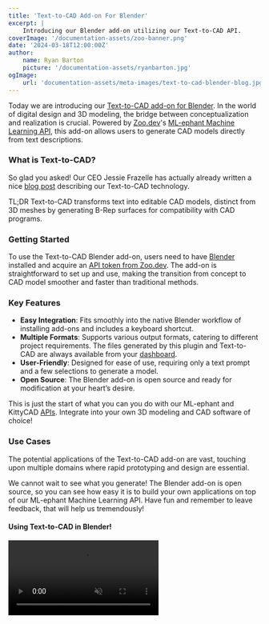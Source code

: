 ```yaml
---
title: 'Text-to-CAD Add-on For Blender'
excerpt: |
    Introducing our Blender add-on utilizing our Text-to-CAD API.
coverImage: '/documentation-assets/zoo-banner.png'
date: '2024-03-18T12:00:00Z'
author:
    name: Ryan Barton
    picture: '/documentation-assets/ryanbarton.jpg'
ogImage:
    url: 'documentation-assets/meta-images/text-to-cad-blender-blog.jpg'
---
```


Today we are introducing our [Text-to-CAD add-on for Blender](https://github.com/KittyCAD/text-to-cad-blender-addon). In the world of digital design and 3D modeling, the bridge between conceptualization and realization is crucial. Powered by [Zoo.dev](https://zoo.dev/)'s [ML-ephant Machine Learning API](https://zoo.dev/docs/developer-tools/api/ml), this add-on allows users to generate CAD models directly from text descriptions.
### What is Text-to-CAD?
So glad you asked! Our CEO Jessie Frazelle has actually already written a nice [blog post](/blog/introducing-text-to-cad) describing our Text-to-CAD technology.

TL;DR Text-to-CAD transforms text into editable CAD models, distinct from 3D meshes by generating B-Rep surfaces for compatibility with CAD programs.
### Getting Started
To use the Text-to-CAD Blender add-on, users need to have [Blender](https://www.blender.org/) installed and acquire an [API token from Zoo.dev](https://zoo.dev/account/api-tokens). The add-on is straightforward to set up and use, making the transition from concept to CAD model smoother and faster than traditional methods.
### Key Features
- **Easy Integration**: Fits smoothly into the native Blender workflow of installing add-ons and includes a keyboard shortcut.
- **Multiple Formats**: Supports various output formats, catering to different project requirements. The files generated by this plugin and Text-to-CAD are always available from your [dashboard](https://text-to-cad.zoo.dev/dashboard).
- **User-Friendly**: Designed for ease of use, requiring only a text prompt and a few selections to generate a model.
- **Open Source**: The Blender add-on is open source and ready for modification at your heart’s desire.

This is just the start of what you can you do with our ML-ephant and KittyCAD [APIs](https://zoo.dev/docs/api). Integrate into your own 3D modeling and CAD software of choice!
### Use Cases
The potential applications of the Text-to-CAD add-on are vast, touching upon multiple domains where rapid prototyping and design are essential.

We cannot wait to see what you generate! The Blender add-on is open source, so you can see how easy it is to build your own applications on top of our ML-ephant Machine Learning API. Have fun and remember to leave feedback, that will help us tremendously!

#### Using Text-to-CAD in Blender!

<Video speed={1} autoPlay={true} controls={true} loop={true} muted={true} src="/documentation-assets/blender-addon/text-to-cad-in-blender.mp4" />

#### Final Render

<Video speed={1} autoPlay={true} controls={true} loop={true} muted={true} src="/documentation-assets/blender-addon/zoo-blender-animation.mp4" />